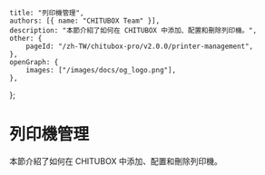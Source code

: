 
	title: "列印機管理",
	authors: [{ name: "CHITUBOX Team" }],
	description: "本節介紹了如何在 CHITUBOX 中添加、配置和刪除列印機。",
	other: {
		pageId: "/zh-TW/chitubox-pro/v2.0.0/printer-management",
	},
	openGraph: {
		images: ["/images/docs/og_logo.png"],
	},
};

# 列印機管理

本節介紹了如何在 CHITUBOX 中添加、配置和刪除列印機。

